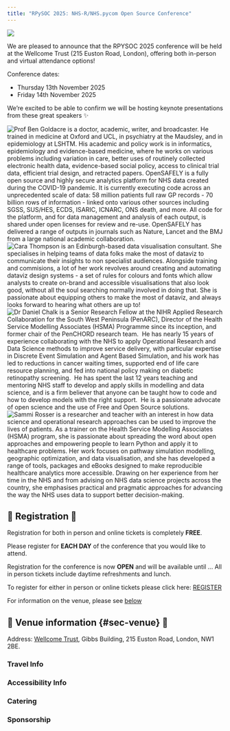 ```yaml
---
title: "RPySOC 2025: NHS-R/NHS.pycom Open Source Conference"
---
```


![](img/RPYSOC25_banner.png)

We are pleased to announce that the RPYSOC 2025 conference will be held at the Wellcome Trust (215 Euston Road, London), offering both in-person and virtual attendance options! 
 
Conference dates: 

- Thursday 13th November 2025
- Friday 14th November 2025

We're excited to be able to confirm we will be hosting keynote presentations from these great speakers ✨

::: {#fig-keynotes layout-ncol=4}

![**Prof Ben Goldacre** is a doctor, academic, writer, and broadcaster. He trained in medicine at Oxford and UCL, in psychiatry at the Maudsley, and in epidemiology at LSHTM. His academic and policy work is in informatics, epidemiology and evidence-based medicine, where he works on various problems including variation in care, better uses of routinely collected electronic health data, evidence-based social policy, access to clinical trial data, efficient trial design, and retracted papers. OpenSAFELY is a fully open source and highly secure analytics platform for NHS data created during the COVID-19 pandemic. It is currently executing code across an unprecedented scale of data: 58 million patients full raw GP records - 70 billion rows of information - linked onto various other sources including SGSS, SUS/HES, ECDS, ISARIC, ICNARC, ONS death, and more. All code for the platform, and for data management and analysis of each output, is shared under open licenses for review and re-use. OpenSAFELY has delivered a range of outputs in journals such as Nature, Lancet and the BMJ from a large national academic collaboration.](img/ben_goldacre.png)
![**Cara Thompson** is an Edinburgh-based data visualisation consultant. She specialises in helping teams of data folks make the most of dataviz to communicate their insights to non specialist audiences. Alongside training and commisions, a lot of her work revolves around creating and automating dataviz design systems - a set of rules for colours and fonts which allow analysts to create on-brand and accessible visualisations that also look good, without all the soul searching normally involved in doing that. She is passionate about equipping others to make the most of dataviz, and always looks forward to hearing what others are up to!](img/cara_thompson.jpg)
![**Dr Daniel Chalk** is a Senior Research Fellow at the NIHR Applied Research Collaboration for the South West Peninsula (PenARC), Director of the Health Service Modelling Associates (HSMA) Programme since its inception, and former chair of the PenCHORD research team.  He has nearly 15 years of experience collaborating with the NHS to apply Operational Research and Data Science methods to improve service delivery, with particular expertise in Discrete Event Simulation and Agent Based Simulation, and his work has led to reductions in cancer waiting times, supported end of life care resource planning, and fed into national policy making on diabetic retinopathy screening.  He has spent the last 12 years teaching and mentoring NHS staff to develop and apply skills in modelling and data science, and is a firm believer that anyone can be taught how to code and how to develop models with the right support.  He is a passionate advocate of open science and the use of Free and Open Source solutions.](img/dan_chalk.png)
![Sammi Rosser is a researcher and teacher with an interest in how data science and operational research approaches can be used to improve the lives of patients. As a trainer on the Health Service Modelling Associates (HSMA) program, she is passionate about spreading the word about open approaches and empowering people to learn Python and apply it to healthcare problems. Her work focuses on pathway simulation modelling, geographic optimization, and data visualisation, and she has developed a range of tools, packages and eBooks designed to make reproducible healthcare analytics more accessible. Drawing on her experience from her time in the NHS and from advising on NHS data science projects across the country, she emphasises practical and pragmatic approaches for advancing the way the NHS uses data to support better decision-making.](img/sammi_rosser.jpg)

:::

## 📣 Registration 📣

Registration for both in person and online tickets is completely **FREE**.

Please register for **EACH DAY** of the conference that you would like to attend.

Registration for the conference is now **OPEN** and will be available until ...
All in person tickets include daytime refreshments and lunch.

To register for either in person or online tickets please click here: [REGISTER](https://gbr01.safelinks.protection.outlook.com/?url=https%3A%2F%2Fwww.hdruk.ac.uk%2Fevents%2Frpysoc-2025-nhs-r-nhs-pycom-open-source-conference%2F&data=05%7C02%7Cclaire.welsh8%40nhs.net%7C4da85acf6b194474a7ce08ddf208f1bb%7C37c354b285b047f5b22207b48d774ee3%7C0%7C0%7C638932842437743393%7CUnknown%7CTWFpbGZsb3d8eyJFbXB0eU1hcGkiOnRydWUsIlYiOiIwLjAuMDAwMCIsIlAiOiJXaW4zMiIsIkFOIjoiTWFpbCIsIldUIjoyfQ%3D%3D%7C0%7C%7C%7C&sdata=y41VTzcUvjGXVwdbgqa1IZM%2FlDlfmjZJxRzqC%2FXDN9s%3D&reserved=0)

For information on the venue, please see [below](#venue)


## 🏢 Venue information {#sec-venue} 🏬

Address: [Wellcome Trust](https://www.google.co.uk/maps/place/Wellcome+Trust/@51.5255457,-0.1371449,17z/data=!3m1!4b1!4m5!3m4!1s0x48761b25fe44f4b7:0x8d0b599119134025!8m2!3d51.5255424!4d-0.1349562?hl=en), Gibbs Building, 215 Euston Road, London, NW1 2BE.

### Travel Info
### Accessibility Info
### Catering
### Sponsorship